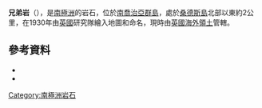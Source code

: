 {{Coord|57|46|S|26|25|W|source:GNIS|display=title}}

'''兄弟岩'''（{{lang-en|Brothers Rocks}}），是[[南極洲|南極洲]]的岩石，位於[[南喬治亞群島|南喬治亞群島]]，處於[[桑德斯島|桑德斯島]]北部以東約2公里，在1930年由[[英國|英國]]研究隊繪入地圖和命名，現時由[[英國海外領土|英國海外領土]]管轄。

==參考資料==
*{{cite gnis | type = antarid | id = 1997| name = Brothers Rocks | accessdate = 2011-09-18}}
*{{usgs-gazetteer|id=1997}}

{{Antarctica-geo-stub}}
[[Category:南極洲岩石|Category:南極洲岩石]]